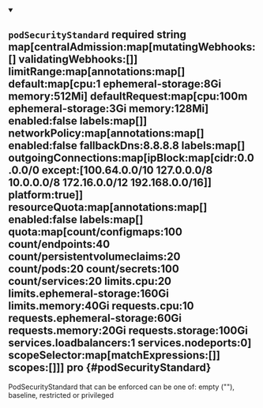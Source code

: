 
<details className="config-field" data-expandable="false" open>
<summary>

## `podSecurityStandard` <span className="config-field-required" data-required="false">required</span> <span className="config-field-type">string</span> <span className="config-field-default">map&#91;centralAdmission:map&#91;mutatingWebhooks:&#91;&#93; validatingWebhooks:&#91;&#93;&#93; limitRange:map&#91;annotations:map&#91;&#93; default:map&#91;cpu:1 ephemeral-storage:8Gi memory:512Mi&#93; defaultRequest:map&#91;cpu:100m ephemeral-storage:3Gi memory:128Mi&#93; enabled:false labels:map&#91;&#93;&#93; networkPolicy:map&#91;annotations:map&#91;&#93; enabled:false fallbackDns:8.8.8.8 labels:map&#91;&#93; outgoingConnections:map&#91;ipBlock:map&#91;cidr:0.0.0.0/0 except:&#91;100.64.0.0/10 127.0.0.0/8 10.0.0.0/8 172.16.0.0/12 192.168.0.0/16&#93;&#93; platform:true&#93;&#93; resourceQuota:map&#91;annotations:map&#91;&#93; enabled:false labels:map&#91;&#93; quota:map&#91;count/configmaps:100 count/endpoints:40 count/persistentvolumeclaims:20 count/pods:20 count/secrets:100 count/services:20 limits.cpu:20 limits.ephemeral-storage:160Gi limits.memory:40Gi requests.cpu:10 requests.ephemeral-storage:60Gi requests.memory:20Gi requests.storage:100Gi services.loadbalancers:1 services.nodeports:0&#93; scopeSelector:map&#91;matchExpressions:&#91;&#93;&#93; scopes:&#91;&#93;&#93;&#93;</span> <span className="config-field-enum"></span> <span data-pro="false" className="config-field-pro">pro</span> {#podSecurityStandard}

PodSecurityStandard that can be enforced can be one of: empty (""), baseline, restricted or privileged

</summary>



</details>
